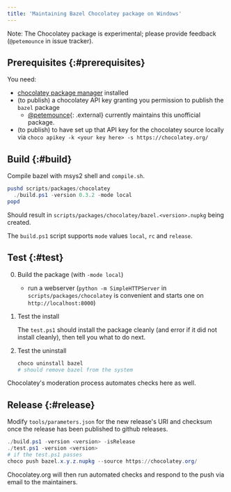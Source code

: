 ```yaml
---
title: 'Maintaining Bazel Chocolatey package on Windows'
---
```


Note: The Chocolatey package is experimental; please provide feedback
(`@petemounce` in issue tracker).

## Prerequisites {:#prerequisites}

You need:

*    [chocolatey package manager](https://chocolatey.org) installed
*    (to publish) a chocolatey API key granting you permission to publish the
     `bazel` package
     * [@petemounce](https://github.com/petemounce){: .external} currently
     maintains this unofficial package.
*    (to publish) to have set up that API key for the chocolatey source locally
     via `choco apikey -k <your key here> -s https://chocolatey.org/`

## Build {:#build}

Compile bazel with msys2 shell and `compile.sh`.

```powershell
pushd scripts/packages/chocolatey
  ./build.ps1 -version 0.3.2 -mode local
popd
```

Should result in `scripts/packages/chocolatey/bazel.<version>.nupkg` being
created.

The `build.ps1` script supports `mode` values `local`, `rc` and `release`.

## Test {:#test}

0. Build the package (with `-mode local`)

    * run a webserver (`python -m SimpleHTTPServer` in
      `scripts/packages/chocolatey` is convenient and starts one on
      `http://localhost:8000`)

0. Test the install

    The `test.ps1` should install the package cleanly (and error if it did not
    install cleanly), then tell you what to do next.

0. Test the uninstall

    ```sh
    choco uninstall bazel
    # should remove bazel from the system
    ```

Chocolatey's moderation process automates checks here as well.

## Release {:#release}

Modify `tools/parameters.json` for the new release's URI and checksum once the
release has been published to github releases.

```powershell
./build.ps1 -version <version> -isRelease
./test.ps1 -version <version>
# if the test.ps1 passes
choco push bazel.x.y.z.nupkg --source https://chocolatey.org/
```

Chocolatey.org will then run automated checks and respond to the push via email
to the maintainers.
